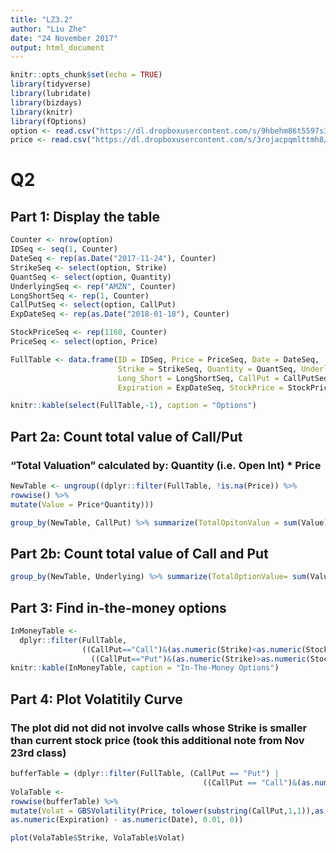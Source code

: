 ```yaml
---
title: "LZ3.2"
author: "Liu Zhe"
date: "24 November 2017"
output: html_document
---
```


```r
knitr::opts_chunk$set(echo = TRUE)
library(tidyverse)
library(lubridate)
library(bizdays)
library(knitr)
library(fOptions)
option <- read.csv("https://dl.dropboxusercontent.com/s/9hbehm86t5597s3/options.csv", sep=",")
price <- read.csv("https://dl.dropboxusercontent.com/s/3rojacpqmlttmh8/AMZNprice.csv", sep=",")
```

# Q2
## Part 1: Display the table
```r
Counter <- nrow(option)
IDSeq <- seq(1, Counter)
DateSeq <- rep(as.Date("2017-11-24"), Counter)
StrikeSeq <- select(option, Strike)
QuantSeq <- select(option, Quantity)
UnderlyingSeq <- rep("AMZN", Counter)
LongShortSeq <- rep(1, Counter)
CallPutSeq <- select(option, CallPut)
ExpDateSeq <- rep(as.Date("2018-01-18"), Counter)

StockPriceSeq <- rep(1160, Counter)
PriceSeq <- select(option, Price)

FullTable <- data.frame(ID = IDSeq, Price = PriceSeq, Date = DateSeq, 
                        Strike = StrikeSeq, Quantity = QuantSeq, Underlying = UnderlyingSeq, 
                        Long_Short = LongShortSeq, CallPut = CallPutSeq, 
                        Expiration = ExpDateSeq, StockPrice = StockPriceSeq)

```

```r
knitr::kable(select(FullTable,-1), caption = "Options")
```

## Part 2a: Count total value of Call/Put
### "Total Valuation" calculated by: Quantity (i.e. Open Int) * Price
```r
NewTable <- ungroup((dplyr::filter(FullTable, !is.na(Price)) %>%
rowwise() %>% 
mutate(Value = Price*Quantity)))

group_by(NewTable, CallPut) %>% summarize(TotalOpitonValue = sum(Value))
```

## Part 2b: Count total value of Call and Put
```r
group_by(NewTable, Underlying) %>% summarize(TotalOptionValue= sum(Value))
```

## Part 3: Find in-the-money options
```r
InMoneyTable <- 
  dplyr::filter(FullTable, 
                ((CallPut=="Call")&(as.numeric(Strike)<as.numeric(StockPrice))) |
                  ((CallPut=="Put")&(as.numeric(Strike)>as.numeric(StockPrice))))
knitr::kable(InMoneyTable, caption = "In-The-Money Options")
```

## Part 4: Plot Volatitily Curve
### The plot did not did not involve calls whose Strike is smaller than current stock price (took this additional note from Nov 23rd class)
```r
bufferTable = (dplyr::filter(FullTable, (CallPut == "Put") | 
                                           ((CallPut == "Call")&(as.numeric(Strike)>as.numeric(StockPrice))))) 
VolaTable <- 
rowwise(bufferTable) %>%
mutate(Volat = GBSVolatility(Price, tolower(substring(CallPut,1,1)),as.numeric(StockPrice), as.numeric(Strike),
as.numeric(Expiration) - as.numeric(Date), 0.01, 0)) 

plot(VolaTable$Strike, VolaTable$Volat)
```


